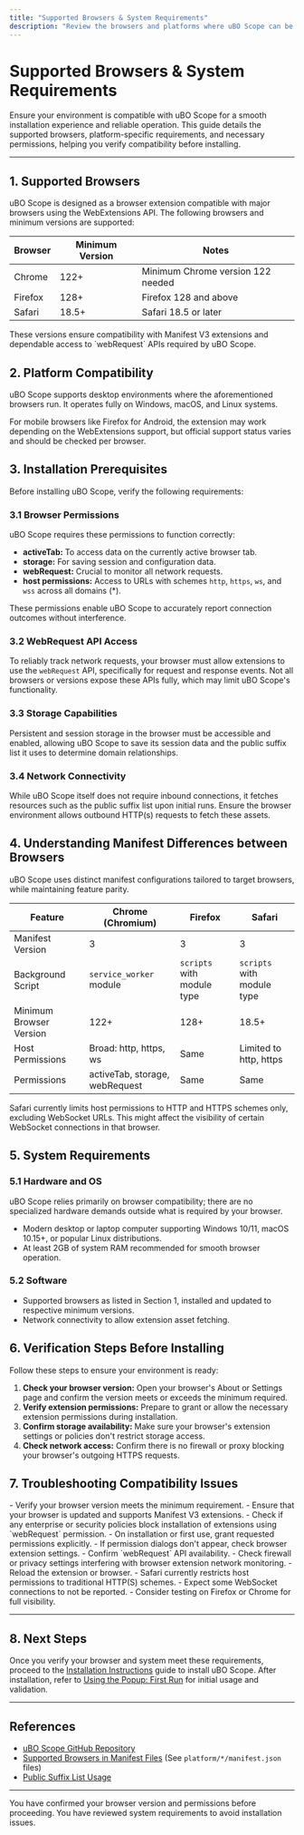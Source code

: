 ```yaml
---
title: "Supported Browsers & System Requirements"
description: "Review the browsers and platforms where uBO Scope can be installed, along with any prerequisites for successful operation. Understand whether your setup is compatible before proceeding."
---
```


# Supported Browsers & System Requirements

Ensure your environment is compatible with uBO Scope for a smooth installation experience and reliable operation. This guide details the supported browsers, platform-specific requirements, and necessary permissions, helping you verify compatibility before installing.

---

## 1. Supported Browsers

uBO Scope is designed as a browser extension compatible with major browsers using the WebExtensions API. The following browsers and minimum versions are supported:

| Browser   | Minimum Version | Notes                              |
|-----------|-----------------|----------------------------------|
| Chrome    | 122+            | Minimum Chrome version 122 needed |
| Firefox   | 128+            | Firefox 128 and above             |
| Safari    | 18.5+           | Safari 18.5 or later              |


<Info>
These versions ensure compatibility with Manifest V3 extensions and dependable access to `webRequest` APIs required by uBO Scope.
</Info>


## 2. Platform Compatibility

uBO Scope supports desktop environments where the aforementioned browsers run. It operates fully on Windows, macOS, and Linux systems.

For mobile browsers like Firefox for Android, the extension may work depending on the WebExtensions support, but official support status varies and should be checked per browser.

## 3. Installation Prerequisites

Before installing uBO Scope, verify the following requirements:

### 3.1 Browser Permissions

uBO Scope requires these permissions to function correctly:

- **activeTab:** To access data on the currently active browser tab.
- **storage:** For saving session and configuration data.
- **webRequest:** Crucial to monitor all network requests.
- **host permissions:** Access to URLs with schemes `http`, `https`, `ws`, and `wss` across all domains (*).

These permissions enable uBO Scope to accurately report connection outcomes without interference.

### 3.2 WebRequest API Access

To reliably track network requests, your browser must allow extensions to use the `webRequest` API, specifically for request and response events. Not all browsers or versions expose these APIs fully, which may limit uBO Scope's functionality.

### 3.3 Storage Capabilities

Persistent and session storage in the browser must be accessible and enabled, allowing uBO Scope to save its session data and the public suffix list it uses to determine domain relationships.

### 3.4 Network Connectivity

While uBO Scope itself does not require inbound connections, it fetches resources such as the public suffix list upon initial runs. Ensure the browser environment allows outbound HTTP(s) requests to fetch these assets.

## 4. Understanding Manifest Differences between Browsers

uBO Scope uses distinct manifest configurations tailored to target browsers, while maintaining feature parity.

| Feature                | Chrome (Chromium)        | Firefox                   | Safari                   |
|------------------------|-------------------------|---------------------------|--------------------------|
| Manifest Version       | 3                       | 3                         | 3                        |
| Background Script      | `service_worker` module  | `scripts` with module type| `scripts` with module type|
| Minimum Browser Version| 122+                    | 128+                      | 18.5+                    |
| Host Permissions       | Broad: http, https, ws  | Same                      | Limited to http, https   |
| Permissions            | activeTab, storage, webRequest | Same                  | Same                     |

<Note>
Safari currently limits host permissions to HTTP and HTTPS schemes only, excluding WebSocket URLs. This might affect the visibility of certain WebSocket connections in that browser.
</Note>

## 5. System Requirements

### 5.1 Hardware and OS

uBO Scope relies primarily on browser compatibility; there are no specialized hardware demands outside what is required by your browser.

- Modern desktop or laptop computer supporting Windows 10/11, macOS 10.15+, or popular Linux distributions.
- At least 2GB of system RAM recommended for smooth browser operation.

### 5.2 Software

- Supported browsers as listed in Section 1, installed and updated to respective minimum versions.
- Network connectivity to allow extension asset fetching.

## 6. Verification Steps Before Installing

Follow these steps to ensure your environment is ready:

1. **Check your browser version:** Open your browser's About or Settings page and confirm the version meets or exceeds the minimum required.
2. **Verify extension permissions:** Prepare to grant or allow the necessary extension permissions during installation.
3. **Confirm storage availability:** Make sure your browser's extension settings or policies don't restrict storage access.
4. **Check network access:** Confirm there is no firewall or proxy blocking your browser's outgoing HTTPS requests.

## 7. Troubleshooting Compatibility Issues

<AccordionGroup title="Common Compatibility Issues and Solutions">
<Accordion title="Extension Fails to Install or Activate">
- Verify your browser version meets the minimum requirement.
- Ensure that your browser is updated and supports Manifest V3 extensions.
- Check if any enterprise or security policies block installation of extensions using `webRequest` permission.
</Accordion>
<Accordion title="Permissions Not Fully Granted">
- On installation or first use, grant requested permissions explicitly.
- If permission dialogs don't appear, check browser extension settings.
</Accordion>
<Accordion title="No Data Shown in Popup Panel">
- Confirm `webRequest` API availability.
- Check firewall or privacy settings interfering with browser extension network monitoring.
- Reload the extension or browser.
</Accordion>
<Accordion title="Limited WebSocket Visibility on Safari">
- Safari currently restricts host permissions to traditional HTTP(S) schemes.
- Expect some WebSocket connections to not be reported.
- Consider testing on Firefox or Chrome for full visibility.
</Accordion>
</AccordionGroup>

---

## 8. Next Steps

Once you verify your browser and system meet these requirements, proceed to the [Installation Instructions](/getting-started/requirements-installation/install-instructions) guide to install uBO Scope. After installation, refer to [Using the Popup: First Run](/getting-started/first-use-validation/using-the-popup) for initial usage and validation.


---

## References

- [uBO Scope GitHub Repository](https://github.com/gorhill/uBO-Scope)
- [Supported Browsers in Manifest Files](#) (See `platform/*/manifest.json` files)
- [Public Suffix List Usage](overview/core-concepts-architecture/system-architecture)


---

<Check>
You have confirmed your browser version and permissions before proceeding.
You have reviewed system requirements to avoid installation issues.
</Check>
